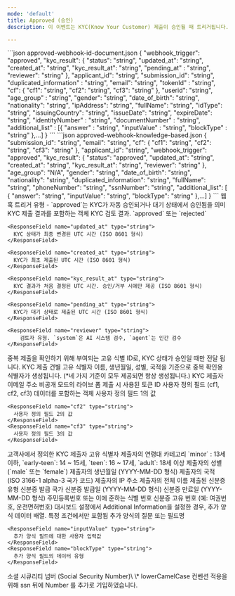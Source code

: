 ```yaml
---
mode: 'default'
title: Approved (승인)
description: 이 이벤트는 KYC(Know Your Customer) 제출이 승인될 때 트리거됩니다. 승인은 자동화된 시스템 검증을 통과하거나 수동 검토 후 이루어질 수 있습니다. 이 이벤트는 KYC 프로세스가 성공적으로 완료되었음을 나타내며, 사용자 계정 활성화나 서비스 접근 권한 부여 등의 후속 조치를 시작할 수 있는 신호가 됩니다.

---
```


<CodeGroup>
```json approved-webhook-id-document.json
{
    "webhook_trigger": "approved",
    "kyc_result": {
      "status": "string",
      "updated_at": "string",
      "created_at": "string",
      "kyc_result_at": "string",
      "pending_at" : "string",
      "reviewer": "string"
    },
    "applicant_id": "string",
    "submission_id": "string",
    "duplicated_information" : "string",
    "email": "string",
    "tokenId" : "string",
    "cf": {
      "cf1": "string",
      "cf2": "string",
      "cf3": "string"
    },
    "userid": "string",
    "age_group" : "string",
    "gender": "string",
    "date_of_birth": "string",
    "nationality": "string",
    "ipAddress": "string",
    "fullName": "string",
    "idType": "string",
    "issuingCountry": "string",
    "issueDate": "string",
    "expireDate": "string",
    "identityNumber" : "string",
    "documentNumber" : "string",
    "additional_list" : [{
        "answer" : "string",
        "inputValue" : "string",
        "blockType" : "string"
    },...]
  }
```
```json approved-webhook-knowledge-based.json
{
  "submission_id": "string",
  "email": "string",
  "cf": {
    "cf1": "string",
    "cf2": "string",
    "cf3": "string"
  },
  "applicant_id": "string",
  "webhook_trigger": "approved",
  "kyc_result": {
    "status": "approved",
    "updated_at": "string",
    "created_at": "string",
    "kyc_result_at": "string",
    "reviewer": "string"
  },
  "age_group": "N/A",
  "gender": "string",
  "date_of_birth": "string",
  "nationality": "string",
  "duplicated_information": "string",
  "fullName": "string",
  "phoneNumber": "string",
  "ssnNumber": "string",
  "additional_list": [
    {
      "answer": "string",
      "inputValue": "string",
      "blockType": "string"
    },...]
}
```
</CodeGroup>


<ResponseField name="webhook_trigger" type="string">
  웹훅 트리거 유형 - `approved`는 KYC가 자동 승인되거나 대기 상태에서 승인됨을 의미
</ResponseField>

<ResponseField name="kyc_result" type="object">
KYC 제출 결과를 포함하는 객체
  <Expandable title="properties">
    <ResponseField name="status" type="string">
      KYC 검토 결과. `approved` 또는 `rejected`
    </ResponseField>

    <ResponseField name="updated_at" type="string">
      KYC 상태가 최종 변경된 UTC 시간 (ISO 8601 형식)
    </ResponseField>

    <ResponseField name="created_at" type="string">
      KYC가 최초 제출된 UTC 시간 (ISO 8601 형식)
    </ResponseField>

    <ResponseField name="kyc_result_at" type="string">
      KYC 결과가 처음 결정된 UTC 시간. 승인/거부 시에만 제공 (ISO 8601 형식)
    </ResponseField>

    <ResponseField name="pending_at" type="string">
      KYC가 대기 상태로 제출된 UTC 시간 (ISO 8601 형식)
    </ResponseField>
    
    <ResponseField name="reviewer" type="string">
      	검토자 유형. `system`은 AI 시스템 검수, `agent`는 인간 검수
    </ResponseField>
  </Expandable>
</ResponseField>


<ResponseField name="applicant_id" type="string" >
  중복 제출을 확인하기 위해 부여되는 고유 식별 ID로, KYC 상태가 승인일 때만 전달 됩니다.
</ResponseField>

<ResponseField name="submission_id" type="string" >
  KYC 제출 건별 고유 식별자
</ResponseField>

<ResponseField name="duplicated_information" type="string" >
  이름, 생년월일, 성별, 국적을 기준으로 중복 확인용 식별자가 생성됩니다. (*네 가지 기준이 모두 제공되면 항상 생성됩니다.)
</ResponseField>

<ResponseField name="email" type="string" >
  KYC 제출자 이메일 주소
</ResponseField>

<ResponseField name="tokenId" type="string" >
  비공개 모드의 라이브 폼 제출 시 사용된 토큰 ID
</ResponseField>


<ResponseField name="cf" type="object">
	사용자 정의 필드 (cf1, cf2, cf3) 데이터를 포함하는 객체
  <Expandable title="properties">
    <ResponseField name="cf1" type="string">
      사용자 정의 필드 1의 값
    </ResponseField>

    <ResponseField name="cf2" type="string">
      사용자 정의 필드 2의 값
    </ResponseField>
    <ResponseField name="cf3" type="string">
      사용자 정의 필드 3의 값
    </ResponseField>
  </Expandable>
</ResponseField>



<ResponseField name="userid" type="string" >
  고객사에서 정의한 KYC 제출자 고유 식별자
</ResponseField>


<ResponseField name="age_group" type="string" >
  제출자의 연령대 카테고리
  `minor` : 13세 이하, 
  `early-teen`: 14 ~ 15세, 
  `teen`: 16 ~ 17세, 
  `adult`: 18세 이상 

</ResponseField>


<ResponseField name="gender" type="string" >
  	제출자의 성별 (`male` 또는 `female`)
</ResponseField>


<ResponseField name="date_of_birth" type="string" >
  제출자의 생년월일 (YYYY-MM-DD 형식)
</ResponseField>

<ResponseField name="nationality" type="string" >
  제출자의 국적 (ISO 3166-1 alpha-3 국가 코드)
</ResponseField>

<ResponseField name="ipAddress" type="string" >
  제출자의 IP 주소
</ResponseField>


<ResponseField name="fullName" type="string" >
  제출자의 전체 이름
</ResponseField>


<ResponseField name="idType" type="string" >
  제출된 신분증 유형
</ResponseField>


<ResponseField name="issuingCountry" type="string" >
  신분증 발급 국가
</ResponseField>


<ResponseField name="issueDate" type="string" >
  신분증 발급일 (YYYY-MM-DD 형식)
</ResponseField>


<ResponseField name="expireDate" type="string" >
  신분증 만료일 (YYYY-MM-DD 형식)
</ResponseField>

<ResponseField name="identityNumber" type="string" >
  주민등록번호 또는 이에 준하는 식별 번호
</ResponseField>

<ResponseField name="documentNumber" type="string" >
  신분증 고유 번호 (예: 여권번호, 운전면허번호)
</ResponseField>

<ResponseField name="additional_list" type="array">
  대시보드 설정에서 Additional Information을 설정한 경우, 추가 양식 데이터 배열. 특정 조건에서만 포함됨
  <ResponseField name="additional_list_obj" type="object">
  <Expandable title="properties">
    <ResponseField name="answer" type="string">
      추가 양식의 질문 또는 필드명
    </ResponseField>

    <ResponseField name="inputValue" type="string">
      추가 양식 필드에 대한 사용자 입력값
    </ResponseField>
    <ResponseField name="blockType" type="string">
      추가 양식 필드의 데이터 유형
    </ResponseField>
  </Expandable>
  </ResponseField>
</ResponseField>

<ResponseField name="ssnNumber" type="string">
  소셜 시큐리티 넘버 (Social Security Number)\
  \* lowerCamelCase 컨벤션 적용을 위해 ssn 뒤에 Number 를 추가로 기입하였습니다.
</ResponseField>